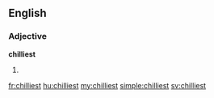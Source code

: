 ==English==

===Adjective===
'''chilliest'''

# {{en-superlative of|chilly}}

[[fr:chilliest]]
[[hu:chilliest]]
[[my:chilliest]]
[[simple:chilliest]]
[[sv:chilliest]]